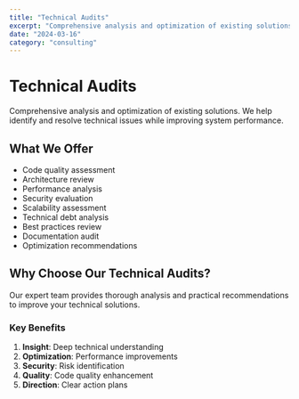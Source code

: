 ```yaml
---
title: "Technical Audits"
excerpt: "Comprehensive analysis and optimization of existing solutions"
date: "2024-03-16"
category: "consulting"
---
```


# Technical Audits

Comprehensive analysis and optimization of existing solutions. We help identify and resolve technical issues while improving system performance.

## What We Offer

- Code quality assessment
- Architecture review
- Performance analysis
- Security evaluation
- Scalability assessment
- Technical debt analysis
- Best practices review
- Documentation audit
- Optimization recommendations

## Why Choose Our Technical Audits?

Our expert team provides thorough analysis and practical recommendations to improve your technical solutions.

### Key Benefits

1. **Insight**: Deep technical understanding
2. **Optimization**: Performance improvements
3. **Security**: Risk identification
4. **Quality**: Code quality enhancement
5. **Direction**: Clear action plans 